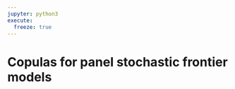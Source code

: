 ---
jupyter: python3
execute:
  freeze: true
---

# Copulas for panel stochastic frontier models 

## 
